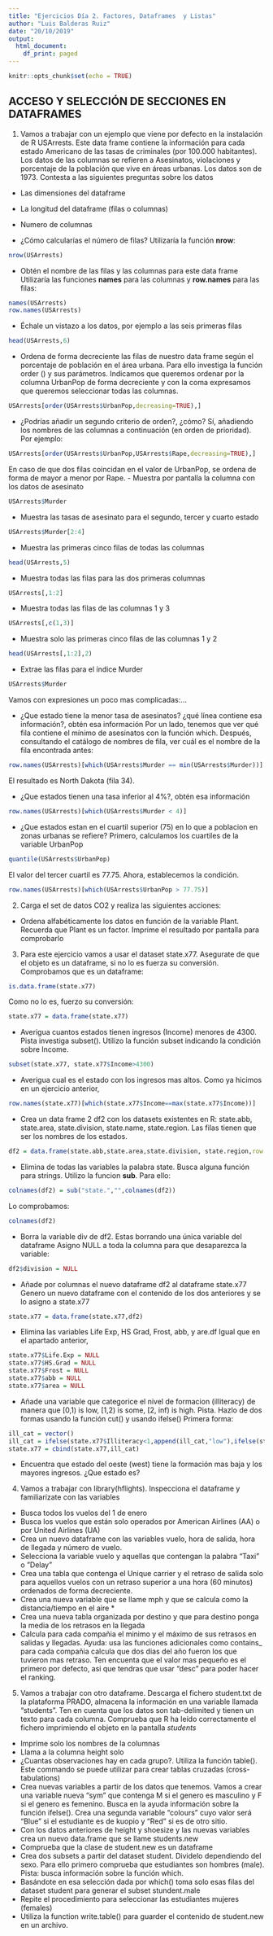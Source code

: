 ```yaml
---
title: "Ejercicios Día 2. Factores, Dataframes  y Listas"
author: "Luis Balderas Ruiz"
date: "20/10/2019"
output:
  html_document:
    df_print: paged
---
```


```r
knitr::opts_chunk$set(echo = TRUE)
```


## ACCESO Y SELECCIÓN DE SECCIONES EN DATAFRAMES

1. Vamos a trabajar con un ejemplo que viene por defecto en la instalación de R USArrests. Este data frame contiene la información para cada estado Americano de las tasas de criminales (por 100.000 habitantes). Los datos de las columnas se refieren a Asesinatos, violaciones y porcentaje de la población que vive en áreas urbanas. Los datos son de 1973. Contesta a las siguientes preguntas sobre los datos

- Las dimensiones del dataframe 
- La longitud del dataframe (filas o columnas) 
- Numero  de columnas 

- ¿Cómo calcularías el número de filas?
  Utilizaría la función **nrow**:
```r
nrow(USArrests)
```
- Obtén el nombre de las filas y las columnas para este data frame
  Utilizaría las funciones **names** para las columnas y **row.names** para las filas:
```r
names(USArrests)
row.names(USArrests)
```
- Échale un vistazo a los datos, por ejemplo a las seis primeras filas
```r
head(USArrests,6)
```
- Ordena de forma decreciente las filas de nuestro data frame según el porcentaje de población en el área urbana. Para ello investiga la función order () y sus parámetros.
  Indicamos que queremos ordenar por la columna UrbanPop de forma decreciente y con la coma expresamos que queremos seleccionar todas las columnas.
```r
USArrests[order(USArrests$UrbanPop,decreasing=TRUE),]
```
- ¿Podrías añadir un segundo criterio de orden?, ¿cómo?
  Sí, añadiendo los nombres de las columnas a continuación (en orden de prioridad). Por ejemplo:
```r
USArrests[order(USArrests$UrbanPop,USArrests$Rape,decreasing=TRUE),]
```
  En caso de que dos filas coincidan en el valor de UrbanPop, se ordena de forma de mayor a menor por Rape.
- Muestra por pantalla la columna con los datos de asesinato
```r
USArrests$Murder
```
- Muestra las tasas de asesinato para el segundo, tercer y cuarto estado 
```r
USArrests$Murder[2:4]
```
- Muestra las primeras cinco filas de todas las columnas
```r
head(USArrests,5)
```
- Muestra todas las filas para las dos primeras columnas
```r
USArrests[,1:2]
```
- Muestra todas las filas de las columnas 1 y 3
```r
USArrests[,c(1,3)]
```
- Muestra solo las primeras cinco filas de las columnas 1 y 2
```r
head(USArrests[,1:2],2)
```
- Extrae las filas para el índice Murder
```r
USArrests$Murder
```
Vamos con expresiones un poco mas complicadas:…

- ¿Que estado tiene la menor tasa de asesinatos? ¿qué línea contiene esa información?, obtén esa información
  Por un lado, tenemos que ver qué fila contiene el mínimo de asesinatos con la función which. Después, consultando el catálogo de nombres de fila, ver cuál es el nombre de la fila encontrada antes:
```r
row.names(USArrests)[which(USArrests$Murder == min(USArrests$Murder))]
```
El resultado es North Dakota (fila 34).

- ¿Que estados tienen una tasa inferior al 4%?, obtén esa información
```r
row.names(USArrests)[which(USArrests$Murder < 4)]
```
- ¿Que estados estan en el cuartil superior (75) en lo que a poblacion en zonas urbanas se refiere? 
  Primero, calculamos los cuartiles de la variable UrbanPop
```r
quantile(USArrests$UrbanPop)
```
El valor del tercer cuartil es 77.75. Ahora, establecemos la condición.
```r
row.names(USArrests)[which(USArrests$UrbanPop > 77.75)]
```

2. Carga el set de datos CO2 y realiza las siguientes acciones:

- Ordena alfabéticamente los datos en función de la variable Plant. Recuerda que Plant es un factor. Imprime el resultado por pantalla para comprobarlo

3.  Para este ejercicio vamos a usar el dataset state.x77. Asegurate de que el objeto es un dataframe, si no lo es fuerza su conversión.
  Comprobamos que es un dataframe:
```r
is.data.frame(state.x77)
```
Como no lo es, fuerzo su conversión:
```r
state.x77 = data.frame(state.x77)
```
- Averigua cuantos estados tienen ingresos (Income) menores de 4300. Pista investiga subset().
  Utilizo la función subset indicando la condición sobre Income.
```r
subset(state.x77, state.x77$Income>4300)
```
- Averigua cual es el estado con los ingresos mas altos.
  Como ya hicimos en un ejercicio anterior,
```r
row.names(state.x77)[which(state.x77$Income==max(state.x77$Income))]
```
- Crea un data frame 2 df2 con los datasets existentes en R: state.abb, state.area, state.division, state.name, state.region. Las filas tienen que ser los nombres de los estados.
```r
df2 = data.frame(state.abb,state.area,state.division, state.region,row.names = state.name)
```
- Elimina de todas las variables la palabra state. Busca alguna función para strings.
  Utilizo la funcion **sub**. Para ello:
```r
colnames(df2) = sub("state.","",colnames(df2))
```  
  Lo comprobamos:
```r
colnames(df2)
```
- Borra la variable div de df2. Estas borrando una única variable del dataframe
  Asigno NULL a toda la columna para que desaparezca la variable:
```r
df2$division = NULL
```
- Añade por columnas el nuevo dataframe df2 al dataframe state.x77
  Genero un nuevo dataframe con el contenido de los dos anteriores y se lo asigno a state.x77
```r
state.x77 = data.frame(state.x77,df2)
```
- Elimina las variables Life Exp, HS Grad, Frost, abb, y are.df
  Igual que en el apartado anterior,
```r
state.x77$Life.Exp = NULL
state.x77$HS.Grad = NULL
state.x77$Frost = NULL
state.x77$abb = NULL
state.x77$area = NULL
```
- Añade una variable que categorice el nivel de formacion (illiteracy) de manera que [0,1) is low, [1,2) is some, [2, inf) is high.
Pista. Hazlo de dos formas usando la función cut() y usando ifelse()
  Primera forma:
```r
ill_cat = vector()
ill_cat = ifelse(state.x77$Illiteracy<1,append(ill_cat,"low"),ifelse(state.x77$Illiteracy<2,append(ill_cat,"some"),append(ill_cat,"high")))
state.x77 = cbind(state.x77,ill_cat)
```

- Encuentra que estado del oeste (west) tiene la formación mas baja y los mayores ingresos. ¿Que estado es?

4. Vamos a trabajar con library(hflights). Inspecciona el dataframe y familiarízate con las variables
- Busca todos los vuelos del 1 de enero
- Busca los vuelos que están solo operados por American Airlines (AA) o por United Airlines (UA)
- Crea un nuevo dataframe con las variables vuelo, hora de salida, hora de llegada y número de vuelo.
- Selecciona la variable vuelo y aquellas que contengan la palabra “Taxi” o ”Delay”
- Crea una tabla que contenga el Unique carrier y el retraso de salida solo para aquellos vuelos con un retraso superior a una hora (60 minutos) ordenados de forma decreciente. 
- Crea una nueva variable que se llame mph y que se calcula como la distancia/tiempo en el aire * 
- Crea una nueva tabla organizada por destino y que para destino ponga la media de los retrasos en la llegada
- Calcula para cada compañia el minimo y el máximo de  sus retrasos en salidas y llegadas. Ayuda: usa las funciones adicionales como contains_ para cada compañia calcula que dos dias del año fueron los que tuvieron mas retraso. Ten encuenta que el valor mas pequeño es el primero por defecto, asi que tendras que usar “desc” para poder hacer el ranking.

5. Vamos a trabajar con otro dataframe. Descarga el fichero student.txt de la plataforma PRADO, almacena la información en una variable llamada “students”. Ten en cuenta que los datos son tab-delimited y tienen un texto para cada columna. Comprueba que R ha leído correctamente el fichero imprimiendo el objeto en la pantalla *students*
- Imprime solo los nombres de la columnas
- Llama a la columna height solo
- ¿Cuantas observaciones hay en cada grupo?. Utiliza la función table().  Este commando se puede utilizar para crear tablas cruzadas (cross-tabulations)
- Crea nuevas variables a partir de los datos que tenemos. Vamos a crear una variable nueva “sym” que contenga M si el genero es masculino y F si el genero es femenino. Busca en la ayuda información sobre la función ifelse(). Crea una segunda variable “colours” cuyo valor será “Blue” si el estudiante es de kuopio y “Red” si es de otro sitio.
- Con los datos anteriores de height y shoesize y las nuevas variables crea un nuevo data.frame que se llame students.new
- Comprueba que la clase de student.new es un dataframe
- Crea dos subsets a partir del dataset student. Dividelo dependiendo del sexo. Para ello primero comprueba que estudiantes son hombres (male). Pista: busca información sobre la función which.
- Basándote en esa selección dada por which() toma solo esas filas del dataset student para generar el subset stundent.male
- Repite el procedimiento para seleccionar las estudiantes mujeres (females)
- Utiliza la function write.table() para guarder el contenido de student.new en un archivo.